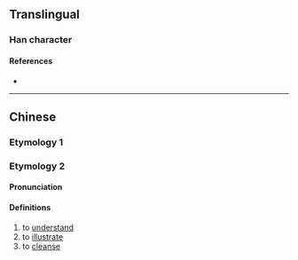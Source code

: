 {{character info}}
==Translingual==

===Han character===
{{Han char|rn=18|rad=刀|as=07|sn=9|four=|canj=IISH,IVSH|ids=⿰良刀}}

====References====
* {{Han ref|kx=0140.290|hdz=10338.150|uh=34EA|ud=13546}}

----

==Chinese==
{{zh-forms}}

===Etymology 1===
{{zh-see|朗|v}}

===Etymology 2===

====Pronunciation====
{{zh-pron
|m=lǎng
|c=long5
|mc=
|oc=
|ma=
|cat=v
}}

====Definitions====
{{zh-hanzi}}

# to [[understand]]
# to [[illustrate]]
# to [[cleanse]]